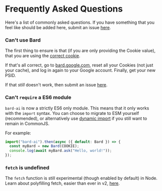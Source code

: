 # Frequently Asked Questions

Here's a list of commonly asked questions. If you have something that you feel like should be added here, submit an issue [here](https://github.com/EvanZhouDev/bard-ai).

### Can't use Bard

The first thing to ensure is that (if you are only providing the Cookie value), that you are using the [correct cookie](/prerequisites/authentication/#step-4).

If that's all correct, go to [bard.google.com](bard.google.com), reset all your Cookies (not just your cache), and log in again to your Google account. Finally, get your new PSID.

If that _still_ doesn't work, then submit an issue [here](https://github.com/EvanZhouDev/bard-ai/issues).

### Can't `require` a ES6 module

`bard-ai` is now a strictly ES6 only module. This means that it only works with the `import` syntax. You can choose to migrate to ESM yourself (recommended), or alternatively use [dynamic import](https://developer.mozilla.org/en-US/docs/Web/JavaScript/Reference/Operators/import) if you still want to remain in CommonJS.

For example:

```js
import("bard-ai").then(async ({ default: Bard }) => {
  const myBard = new Bard(COOKIE);
  console.log(await myBard.ask("Hello, world!"));
});
```

### `fetch` is undefined

The `fetch` function is still experimental (though enabled by default) in Node. Learn about polyfilling fetch, easier than ever in v2, [here](/fetch).
